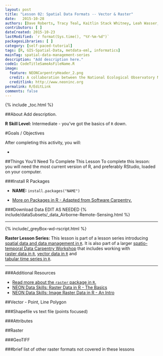 ```yaml
---
layout: post
title: "Lesson 02: Spatial Data Formats -- Vector & Raster"
date:   2015-10-28
authors: [Dave Roberts, Tracy Teal, Kaitlin Stack Whitney, Leah Wasser, Megan A. Jones]
contributors: [ ]
dateCreated: 2015-10-23
lastModified: `r format(Sys.time(), "%Y-%m-%d")`
packagesLibraries: [ ]
category: [self-paced-tutorial] 
tags: [R, GIS-Spatial-Data, metdata-eml, informatics]
mainTag: spatial-data-management-series
description: "Add description here."
code1: CodeTitleSameAsFileName.R
image:
  feature: NEONCarpentryHeader_2.png
  credit: A collaboration between the National Ecological Observatory Network (NEON) and Data Carpentry
  creditlink: http://www.neoninc.org
permalink: R/EditLink
comments: false
---
```


{% include _toc.html %}

##About
Add description.

**R Skill Level:** Intermediate - you've got the basics of `R` down.

<div id="objectives" markdown="1">

#Goals / Objectives

After completing this activity, you will:

* 


##Things You’ll Need To Complete This Lesson
To complete this lesson: you will need the most current version of R, and 
preferably RStudio, loaded on your computer.

###Install R Packages

* **NAME:** `install.packages("NAME")`

* [More on Packages in R - Adapted from Software Carpentry.]({{site.baseurl}}R/Packages-In-R/)

###Download Data
EDIT AS NEEDED
{% include/dataSubsets/_data_Airborne-Remote-Sensing.html %}

****

{% include/_greyBox-wd-rscript.html %}

**Raster Lesson Series:** This lesson is part of a lesson series introducing
[spatial data and data management in `R` ]({{ site.baseurl }}tutorial/URL).
It is also part of a larger 
[spatio-temporal Data Carpentry Workshop ]({{ site.baseurl }}workshops/spatio-temporal-workshop)
that includes working with  
[raster data in `R` ]({{ site.baseurl }}tutorial/spatial-raster-series),
[vector data in `R` ]({{ site.baseurl }}tutorial/spatial-vector-series)
and  
[tabular time series in `R` ]({{ site.baseurl }}tutorial/tabular-time-series).

****

###Additional Resources

* <a href="http://cran.r-project.org/web/packages/raster/raster.pdf" target="_blank">
Read more about the `raster` package in `R`.</a>
* <a href="http://neondataskills.org/R/Raster-Data-In-R/" target="_blank" >
NEON Data Skills: Raster Data in R - The Basics</a>
* <a href="http://neondataskills.org/R/Image-Raster-Data-In-R/" target="_blank" >
NEON Data Skills: Image Raster Data in R - An Intro</a>

</div>


##Vector - Point, Line Polygon

###Shapefile vs text file (points focused)

###Attributes

##Raster 

###GeoTIFF

###brief list of other raster formats not covered in these lessons


